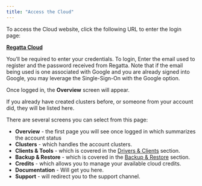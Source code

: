 ```yaml
---
title: "Access the Cloud"
---
```


To access the Cloud website, click the following URL to enter the login page:

[**Regatta Cloud**](https://cloud.regatta.dev)

You’ll be required to enter your credentials. To login, Enter the email used to register and the password received from Regatta. Note that if the email being used is one associated with Google and you are already signed into Google, you may leverage the Single-Sign-On with the Google option.

Once logged in, the **Overview** screen will appear.

If you already have created clusters before, or someone from your account did, they will be listed here.

There are several screens you can select from this page:

- **Overview** - the first page you will see once logged in which summarizes the account status
- **Clusters** - which handles the account clusters.
- **Clients & Tools** - which is covered in the [Drivers & Clients](https://docs.regatta.dev/drivers-and-clients/connecting-applications-to-regatta) section.
- **Backup & Restore** - which is covered in the [Backup & Restore](https://docs.regatta.dev/regatta-cloud/database-backup-restore) section.
- **Credits** - which allows you to manage your available cloud credits.
- **Documentation** - Will get you here.
- **Support** - will redirect you to the support channel.